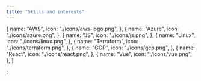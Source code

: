```yaml
---
title: "Skills and interests"
---
```


  {
    name: "AWS",
    icon: "./icons/aws-logo.png",
  },
  {
    name: "Azure",
    icon: "./icons/azure.png",
  },
  {
    name: "JS",
    icon: "./icons/js.png",
  },
  {
    name: "Linux",
    icon: "./icons/linux.png",
  },
  {
    name: "Terraform",
    icon: "./icons/terraform.png",
  },
  {
    name: "GCP",
    icon: "./icons/gcp.png",
  },
  {
    name: "React",
    icon: "./icons/react.png",
  },
  {
    name: "Vue",
    icon: "./icons/vue.png",
  },
]

;

